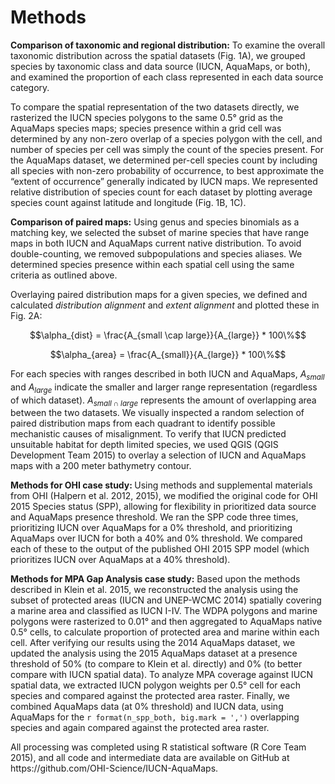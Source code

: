 
# Methods

**Comparison of taxonomic and regional distribution:** 
To examine the overall taxonomic distribution across the spatial datasets (Fig. 1A), we grouped species by taxonomic class and data source (IUCN, AquaMaps, or both), and examined the proportion of each class represented in each data source category.

To compare the spatial representation of the two datasets directly, we rasterized the IUCN species polygons to the same 0.5° grid as the AquaMaps species maps; species presence within a grid cell was determined by any non-zero overlap of a species polygon with the cell, and number of species per cell was simply the count of the species present.  For the AquaMaps dataset, we determined per-cell species count by including all species with non-zero probability of occurrence, to best approximate the "extent of occurrence" generally indicated by IUCN maps.  We represented relative distribution of species count for each dataset by plotting average species count against latitude and longitude (Fig. 1B, 1C).

**Comparison of paired maps:** 
Using genus and species binomials as a matching key, we selected the subset of marine species that have range maps in both IUCN and AquaMaps current native distribution.  To avoid double-counting, we removed subpopulations and species aliases.  We determined species presence within each spatial cell using the same criteria as outlined above.

Overlaying paired distribution maps for a given species, we defined and calculated _distribution alignment_ and _extent alignment_ and plotted these in Fig. 2A:

$$\alpha_{dist} = \frac{A_{small \cap large}}{A_{large}} * 100\%$$

$$\alpha_{area} = \frac{A_{small}}{A_{large}} * 100\%$$

For each species with ranges described in both IUCN and AquaMaps, $A_{small}$ and $A_{large}$ indicate the smaller and larger range representation (regardless of which dataset).  $A_{small \cap large}$ represents the amount of overlapping area between the two datasets. We visually inspected a random selection of paired distribution maps from each quadrant to identify possible mechanistic causes of misalignment.  To verify that IUCN predicted unsuitable habitat for depth limited species, we used QGIS (QGIS Development Team 2015) to overlay a selection of IUCN and AquaMaps maps with a 200 meter bathymetry contour.

**Methods for OHI case study: **
Using methods and supplemental materials from OHI (Halpern et al. 2012, 2015), we modified the original code for OHI 2015 Species status (SPP), allowing for flexibility in prioritized data source and AquaMaps presence threshold.  We ran the SPP code three times, prioritizing IUCN over AquaMaps for a 0% threshold, and prioritizing AquaMaps over IUCN for both a 40% and 0% threshold.  We compared each of these to the output of the published OHI 2015 SPP model (which prioritizes IUCN over AquaMaps at a 40% threshold).

**Methods for MPA Gap Analysis case study:** 
Based upon the methods described in Klein et al. 2015, we reconstructed the analysis using the subset of protected areas (IUCN and UNEP-WCMC 2014) spatially covering a marine area and classified as IUCN I-IV. The WDPA polygons and marine polygons were rasterized to 0.01° and then aggregated to AquaMaps native 0.5° cells, to calculate proportion of protected area and marine within each cell.  After verifying our results using the 2014 AquaMaps dataset, we updated the analysis using the 2015 AquaMaps dataset at a presence threshold of 50% (to compare to Klein et al. directly) and 0% (to better compare with IUCN spatial data).  To analyze MPA coverage against IUCN spatial data, we extracted IUCN polygon weights per 0.5° cell for each species and compared against the protected area raster.  Finally, we combined AquaMaps data (at 0% threshold) and IUCN data, using AquaMaps for the `r format(n_spp_both, big.mark = ',')` overlapping species and again compared against the protected area raster.

All processing was completed using R statistical software (R Core Team 2015), and all code and intermediate data are available on GitHub at https://github.com/OHI-Science/IUCN-AquaMaps.